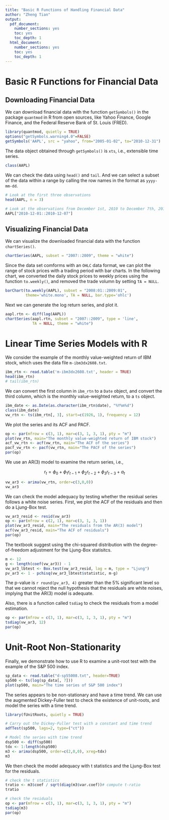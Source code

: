 ```yaml
---
title: "Basic R Functions of Handling Financial Data"
author: "Zheng Tian"
output:
  pdf_document:
    number_sections: yes
    toc: yes
    toc_depth: 1
  html_document:
    number_sections: yes
    toc: yes
    toc_depth: 1
---
```


# Basic R Functions for Financial Data

## Downloading Financial Data

We can download financial data with the function `getSymbols()` in the package `quantmod` in R from open sources, like Yahoo Finance, Google Finance, and the Federal Reserve Bank of St. Louis (FRED).

```r
library(quantmod, quietly = TRUE)
options("getSymbols.warning4.0"=FALSE)
getSymbols('AAPL', src = "yahoo", from="2005-01-02", to="2010-12-31")
```

The data object obtained through `getSymbols()` is `xts`, i.e., extensible time series.
```r
class(AAPL)
```

We can check the data using `head()` and `tail`. And we can select a subset of the data within a range by calling the row names in the format as `yyyy-mm-dd`.

```r
# Look at the first three observations
head(AAPL, n = 3)

# Look at the observations from December 1st, 2010 to December 7th, 2010
AAPL["2010-12-01::2010-12-07"]
```


## Visualizing Financial Data

We can visualize the downloaded financial data with the function
`chartSeries()`.

```r
chartSeries(AAPL, subset = "2007::2009", theme = "white")
```

Since the data set comforms with an `OHLC` data format, we can plot the range of stock prices with a trading period with bar charts. In the following chart, we converted the daily stock prices to weekly prices using the function `to.weekly()`, and removed the trade volumn by setting `TA = NULL`.
```r
barChart(to.weekly(AAPL), subset = "2008:01::2009:01",
         theme='white.mono', TA = NULL, bar.type='ohlc')
```

Next we can generate the log return series, and plot it.
```r
aapl.rtn <- diff(log(AAPL))
chartSeries(aapl.rtn, subset = "2007::2009", type = 'line',
            TA = NULL, theme = "white")
```


# Linear Time Series Models with R

We consider the example of the monthly value-weighted return of IBM stock, which uses the data file `m-ibm3dx2608.txt`. 

```r
ibm_rtn <- read.table('m-ibm3dx2608.txt', header = TRUE)
head(ibm_rtn)
# tail(ibm_rtn)
```

We can convert the first column in `ibm_rtn` to a `Date` object, and convert the third column, which is the monthly value-weighted return, to a `ts` object. 

```r
ibm_date <- as.Date(as.character(ibm_rtn$date), "%Y%m%d")
class(ibm_date)
vw_rtn <- ts(ibm_rtn[, 3], start=c(1926, 1), frequency = 12)
```

We plot the series and its ACF and PACF. 
```r
op <- par(mfrow = c(3, 1), mar=c(3, 1, 3, 1), pty = "m")
plot(vw_rtn, main="The monthly value-weighted return of IBM stock")
acf_vw_rtn <- acf(vw_rtn, main="The ACF of the series")
pacf_vw_rtn <- pacf(vw_rtn, main="The PACF of the series")
par(op)
```

We use an AR(3) model to examine the return series, i.e.,

$$r_t  = \phi_0 + \phi_1 r_{t-1} + \phi_2 r_{t-2} + \phi_3 r_{t-3} + a_t$$

```r
vw_ar3 <- arima(vw_rtn, order=c(3,0,0))
vw_ar3
```

We can check the model adequacy by testing whether the residual series follows a white noise series. First, we plot the ACF of the residuals and then do a Ljung-Box test. 

```r
vw_ar3_resid <- resid(vw_ar3)
op <- par(mfrow = c(2, 1), mar=c(3, 1, 3, 1))
plot(vw_ar3_resid, main="The residuals from the AR(3) model")
acf(vw_ar3_resid, main="The ACF of residuals")
par(op)
```

The textbook suggest using the chi-squared distribution with the degree-of-freedom adjustment for the Ljung-Box statisitcs. 
```r
m <- 12
g <- length(coef(vw_ar3)) - 1
vw_ar3_lbtest <- Box.test(vw_ar3_resid, lag = m, type = "Ljung")
pv_ar3 <- 1 - pchisq(vw_ar3_lbtest$statistic, m-g)
```
The p-value is `r round(pv_ar3, 4)` greater than the 5% significant level so that we cannot reject the null hypothesis that the residuals are white noises, implying that the AR(3) model is adequate. 

Also, there is a function called `tsdiag` to check the residuals from a model estimation. 
```r
op <- par(mfrow = c(3, 1), mar=c(3, 1, 3, 1), pty = "m")
tsdiag(vw_ar3, 12)
par(op)
```


# Unit-Root Non-Stationarity

Finally, we demonstrate how to use R to examine a unit-root test with the example of the S&P 500 index.

```r
sp_data <- read.table("d-sp55008.txt", header=TRUE)
sp500 <- ts(log(sp_data[, 7]))
plot(sp500, main="The time series of S&P 500 index")
```

The series appears to be non-stationary and have a time trend. We can use the augmented Dickey-Fuller test to check the existence of unit-roots, and model the series with a time trend. 

```r
library(fUnitRoots, quietly = TRUE)

# Carry out the Dickey-Fuller test with a constant and time trend
adfTest(sp500, lags=2, type=("ct"))

# Model the series with time trend
dsp500 <- diff(sp500)
tdx <- 1:length(dsp500) 
m3 <- arima(dsp500, order=c(2,0,0), xreg=tdx)
m3
```

We then check the model adequacy with t statistics and the Ljung-Box test for the residuals. 

```r
# check the t statistics
tratio <- m3$coef / sqrt(diag(m3$var.coef))# compute t-ratio
tratio

# check the residuals
op <- par(mfrow = c(3, 1), mar=c(3, 1, 3, 1), pty = "m")
tsdiag(m3)
par(op)
```















